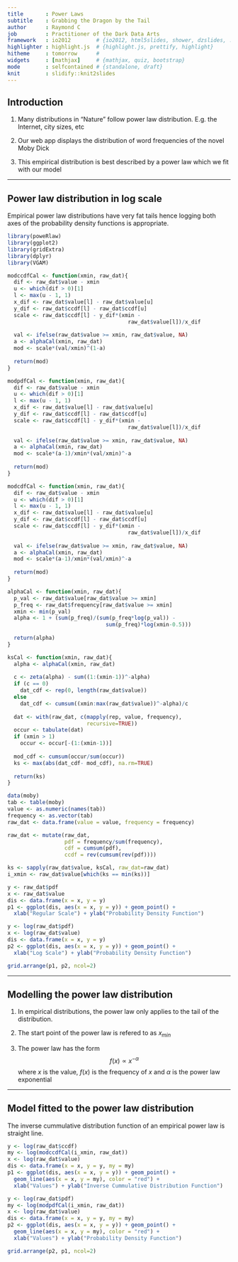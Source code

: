 ```yaml
---
title       : Power Laws
subtitle    : Grabbing the Dragon by the Tail
author      : Raymond C
job         : Practitioner of the Dark Data Arts
framework   : io2012        # {io2012, html5slides, shower, dzslides, ...}
highlighter : highlight.js  # {highlight.js, prettify, highlight}
hitheme     : tomorrow      # 
widgets     : [mathjax]     # {mathjax, quiz, bootstrap}
mode        : selfcontained # {standalone, draft}
knit        : slidify::knit2slides
---
```


## Introduction

1. Many distributions in "Nature" follow power law distribution. E.g. the Internet, city sizes, etc

2. Our web app displays the distribution of word frequencies of the novel Moby Dick

3. This empirical distribution is best described by a power law which we fit with our model

---

## Power law distribution in log scale
Empirical power law distributions have very fat tails hence logging both axes of the probability density functions is appropriate.
```r
library(poweRlaw)
library(ggplot2)
library(gridExtra)
library(dplyr)
library(VGAM)

modccdfCal <- function(xmin, raw_dat){
  dif <- raw_dat$value - xmin
  u <- which(dif > 0)[1]
  l <- max(u - 1, 1)
  x_dif <- raw_dat$value[l] - raw_dat$value[u]
  y_dif <- raw_dat$ccdf[l] - raw_dat$ccdf[u]
  scale <- raw_dat$ccdf[l] - y_dif*(xmin - 
                                      raw_dat$value[l])/x_dif
  
  val <- ifelse(raw_dat$value >= xmin, raw_dat$value, NA)
  a <- alphaCal(xmin, raw_dat)
  mod <- scale*(val/xmin)^(1-a)
  
  return(mod)
}

modpdfCal <- function(xmin, raw_dat){
  dif <- raw_dat$value - xmin
  u <- which(dif > 0)[1]
  l <- max(u - 1, 1)
  x_dif <- raw_dat$value[l] - raw_dat$value[u]
  y_dif <- raw_dat$ccdf[l] - raw_dat$ccdf[u]
  scale <- raw_dat$ccdf[l] - y_dif*(xmin - 
                                      raw_dat$value[l])/x_dif
  
  val <- ifelse(raw_dat$value >= xmin, raw_dat$value, NA)
  a <- alphaCal(xmin, raw_dat)
  mod <- scale*(a-1)/xmin*(val/xmin)^-a
  
  return(mod)
}

modcdfCal <- function(xmin, raw_dat){
  dif <- raw_dat$value - xmin
  u <- which(dif > 0)[1]
  l <- max(u - 1, 1)
  x_dif <- raw_dat$value[l] - raw_dat$value[u]
  y_dif <- raw_dat$ccdf[l] - raw_dat$ccdf[u]
  scale <- raw_dat$ccdf[l] - y_dif*(xmin - 
                                      raw_dat$value[l])/x_dif
  
  val <- ifelse(raw_dat$value >= xmin, raw_dat$value, NA)
  a <- alphaCal(xmin, raw_dat)
  mod <- scale*(a-1)/xmin*(val/xmin)^-a
  
  return(mod)
}

alphaCal <- function(xmin, raw_dat){
  p_val <- raw_dat$value[raw_dat$value >= xmin]
  p_freq <- raw_dat$frequency[raw_dat$value >= xmin]
  xmin <- min(p_val)
  alpha <- 1 + (sum(p_freq)/(sum(p_freq*log(p_val)) - 
                               sum(p_freq)*log(xmin-0.5)))
  
  return(alpha)
}

ksCal <- function(xmin, raw_dat){
  alpha <- alphaCal(xmin, raw_dat)
  
  c <- zeta(alpha) - sum((1:(xmin-1))^-alpha)
  if (c == 0)
    dat_cdf <- rep(0, length(raw_dat$value))
  else
    dat_cdf <- cumsum((xmin:max(raw_dat$value))^-alpha)/c
  
  dat <- with(raw_dat, c(mapply(rep, value, frequency), 
                         recursive=TRUE))
  occur <- tabulate(dat)
  if (xmin > 1)
    occur <- occur[-(1:(xmin-1))]
  
  mod_cdf <- cumsum(occur/sum(occur))
  ks <- max(abs(dat_cdf- mod_cdf), na.rm=TRUE)
  
  return(ks)
}

data(moby)
tab <- table(moby)
value <- as.numeric(names(tab))
frequency <- as.vector(tab)
raw_dat <- data.frame(value = value, frequency = frequency)

raw_dat <- mutate(raw_dat, 
                  pdf = frequency/sum(frequency),
                  cdf = cumsum(pdf),
                  ccdf = rev(cumsum(rev(pdf))))

ks <- sapply(raw_dat$value, ksCal, raw_dat=raw_dat)
i_xmin <- raw_dat$value[which(ks == min(ks))]

y <- raw_dat$pdf
x <- raw_dat$value
dis <- data.frame(x = x, y = y)
p1 <- ggplot(dis, aes(x = x, y = y)) + geom_point() +
  xlab("Regular Scale") + ylab("Probability Density Function")

y <- log(raw_dat$pdf)
x <- log(raw_dat$value)
dis <- data.frame(x = x, y = y)
p2 <- ggplot(dis, aes(x = x, y = y)) + geom_point() +
  xlab("Log Scale") + ylab("Probability Density Function")

grid.arrange(p1, p2, ncol=2)
```

---

## Modelling the power law distribution

1. In empirical distributions, the power law only applies to the tail of the distribution.

2. The start point of the power law is refered to as $x_{min}$

3. The power law has the form $$f(x) \propto x^{-\alpha}$$where $x$ is the value, $f(x)$ is the frequency of $x$ and $\alpha$ is the power law exponential

---

## Model fitted to the power law distribution

The inverse cummulative distribution function of an empirical power law is straight line.
```r
y <- log(raw_dat$ccdf)
my <- log(modccdfCal(i_xmin, raw_dat))
x <- log(raw_dat$value)
dis <- data.frame(x = x, y = y, my = my)
p1 <- ggplot(dis, aes(x = x, y = y)) + geom_point() +
  geom_line(aes(x = x, y = my), color = "red") + 
  xlab("Values") + ylab("Inverse Cummulative Distribution Function")

y <- log(raw_dat$pdf)
my <- log(modpdfCal(i_xmin, raw_dat))
x <- log(raw_dat$value)
dis <- data.frame(x = x, y = y, my = my)
p2 <- ggplot(dis, aes(x = x, y = y)) + geom_point() +
  geom_line(aes(x = x, y = my), color = "red") + 
  xlab("Values") + ylab("Probability Density Function")

grid.arrange(p2, p1, ncol=2)
```
